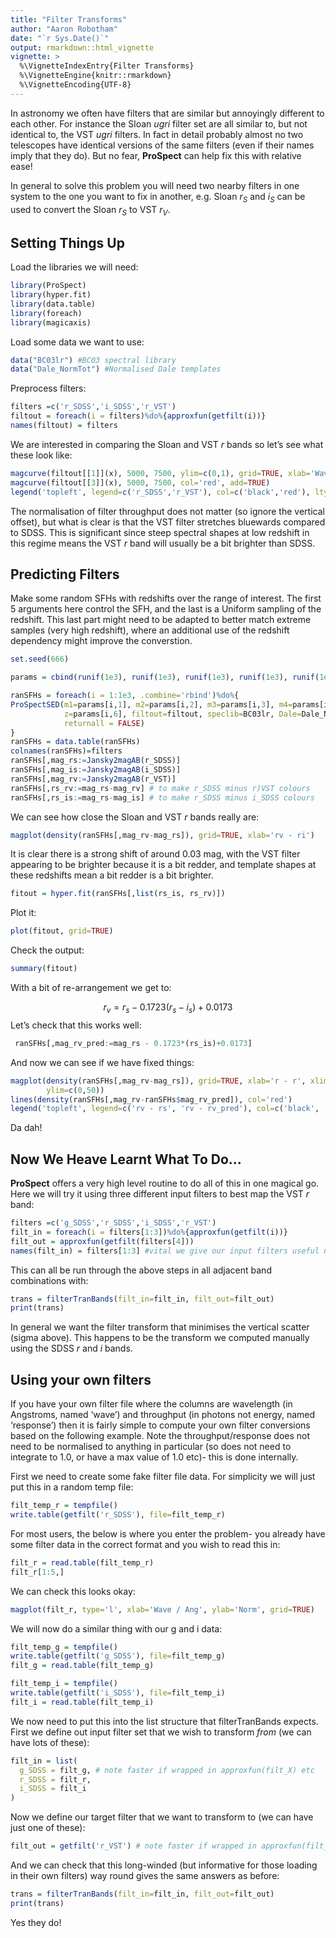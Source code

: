```yaml
---
title: "Filter Transforms"
author: "Aaron Robotham"
date: "`r Sys.Date()`"
output: rmarkdown::html_vignette
vignette: >
  %\VignetteIndexEntry{Filter Transforms}
  %\VignetteEngine{knitr::rmarkdown}
  %\VignetteEncoding{UTF-8}
---
```


In astronomy we often have filters that are similar but annoyingly different to each other. For instance the Sloan $ugri$ filter set are all similar to, but not identical to, the VST $ugri$ filters. In fact in detail probably almost no two telescopes have identical versions of the same filters (even if their names imply that they do). But no fear, **ProSpect** can help fix this with relative ease!

In general to solve this problem you will need two nearby filters in one system to the one you want to fix in another, e.g. Sloan $r_S$ and $i_S$ can be used to convert the Sloan $r_S$ to VST $r_V$.

## Setting Things Up

Load the libraries we will need:

```r
library(ProSpect)
library(hyper.fit)
library(data.table)
library(foreach)
library(magicaxis)
```

Load some data we want to use:

```r
data("BC03lr") #BC03 spectral library
data("Dale_NormTot") #Normalised Dale templates
```

Preprocess filters:

```r
filters =c('r_SDSS','i_SDSS','r_VST')
filtout = foreach(i = filters)%do%{approxfun(getfilt(i))}
names(filtout) = filters
```

We are interested in comparing the Sloan and VST $r$ bands so let's see what these look like:

```r
magcurve(filtout[[1]](x), 5000, 7500, ylim=c(0,1), grid=TRUE, xlab='Wave / Ang', ylab='Norm')
magcurve(filtout[[3]](x), 5000, 7500, col='red', add=TRUE)
legend('topleft', legend=c('r_SDSS','r_VST'), col=c('black','red'), lty=1)
```

The normalisation of filter throughput does not matter (so ignore the vertical offset), but what is clear is that the VST filter stretches bluewards compared to SDSS. This is significant since steep spectral shapes at low redshift in this regime means the VST $r$ band will usually be a bit brighter than SDSS.

## Predicting Filters

Make some random SFHs with redshifts over the range of interest. The first 5 arguments here control the SFH, and the last is a Uniform sampling of the redshift. This last part might need to be adapted to better match extreme samples (very high redshift), where an additional use of the redshift dependency might improve the converstion.

```r
set.seed(666)

params = cbind(runif(1e3), runif(1e3), runif(1e3), runif(1e3), runif(1e3), runif(1e3,0,0.5))

ranSFHs = foreach(i = 1:1e3, .combine='rbind')%do%{
ProSpectSED(m1=params[i,1], m2=params[i,2], m3=params[i,3], m4=params[i,4], m5=params[i,5],
            z=params[i,6], filtout=filtout, speclib=BC03lr, Dale=Dale_NormTot,
            returnall = FALSE)
}
ranSFHs = data.table(ranSFHs)
colnames(ranSFHs)=filters
ranSFHs[,mag_rs:=Jansky2magAB(r_SDSS)]
ranSFHs[,mag_is:=Jansky2magAB(i_SDSS)]
ranSFHs[,mag_rv:=Jansky2magAB(r_VST)]
ranSFHs[,rs_rv:=mag_rs-mag_rv] # to make r_SDSS minus r)VST colours
ranSFHs[,rs_is:=mag_rs-mag_is] # to make r_SDSS minus i_SDSS colours
```

We can see how close the Sloan and VST $r$ bands really are:

```r
magplot(density(ranSFHs[,mag_rv-mag_rs]), grid=TRUE, xlab='rv - ri')
```

It is clear there is a strong shift of around 0.03 mag, with the VST filter appearing to be brighter because it is a bit redder, and template shapes at these redshifts mean a bit redder is a bit brighter.

```r
fitout = hyper.fit(ranSFHs[,list(rs_is, rs_rv)])
```

Plot it:

```r
plot(fitout, grid=TRUE)
```

Check the output:

```r
summary(fitout)
```

With a bit of re-arrangement we get to:

$$
r_v = r_s - 0.1723 (r_s - i_s) + 0.0173
$$
 Let's check that this works well:
 
```r
 ranSFHs[,mag_rv_pred:=mag_rs - 0.1723*(rs_is)+0.0173]
```
 
 And now we can see if we have fixed things:
 
```r
magplot(density(ranSFHs[,mag_rv-mag_rs]), grid=TRUE, xlab='r - r', xlim=c(-0.2,0.2),
        ylim=c(0,50))
lines(density(ranSFHs[,mag_rv-ranSFHs$mag_rv_pred]), col='red')
legend('topleft', legend=c('rv - rs', 'rv - rv_pred'), col=c('black', 'red'), lty=1)
```

Da dah!

## Now We Heave Learnt What To Do...

**ProSpect** offers a very high level routine to do all of this in one magical go. Here we will try it using three different input filters to best map the VST $r$ band:

```r
filters =c('g_SDSS','r_SDSS','i_SDSS','r_VST')
filt_in = foreach(i = filters[1:3])%do%{approxfun(getfilt(i))}
filt_out = approxfun(getfilt(filters[4]))
names(filt_in) = filters[1:3] #vital we give our input filters useful names
```

This can all be run through the above steps in all adjacent band combinations with:

```r
trans = filterTranBands(filt_in=filt_in, filt_out=filt_out)
print(trans)
```

In general we want the filter transform that minimises the vertical scatter (sigma above). This happens to be the transform we computed manually using the SDSS $r$ and $i$ bands.

## Using your own filters

If you have your own filter file where the columns are wavelength (in Angstroms, named 'wave') and throughput (in photons not energy, named 'response') then it is fairly simple to compute your own filter conversions based on the following example. Note the throughput/response does not need to be normalised to anything in particular (so does not need to integrate to 1.0, or have a max value of 1.0 etc)- this is done internally.

First we need to create some fake filter file data. For simplicity we will just put this in a random temp file:

```r
filt_temp_r = tempfile()
write.table(getfilt('r_SDSS'), file=filt_temp_r)
```

For most users, the below is where you enter the problem- you already have some filter data in the correct format and you wish to read this in:

```r
filt_r = read.table(filt_temp_r)
filt_r[1:5,]
```

We can check this looks okay:

```r
magplot(filt_r, type='l', xlab='Wave / Ang', ylab='Norm', grid=TRUE)
```

We will now do a similar thing with our g and i data:

```r
filt_temp_g = tempfile()
write.table(getfilt('g_SDSS'), file=filt_temp_g)
filt_g = read.table(filt_temp_g)

filt_temp_i = tempfile()
write.table(getfilt('i_SDSS'), file=filt_temp_i)
filt_i = read.table(filt_temp_i)
```

We now need to put this into the list structure that filterTranBands expects. First we define out input filter set that we wish to transform *from* (we can have lots of these):

```r
filt_in = list(
  g_SDSS = filt_g, # note faster if wrapped in approxfun(filt_X) etc
  r_SDSS = filt_r,
  i_SDSS = filt_i
)
```

Now we define our target filter that we want to transform to (we can have just one of these):

```r
filt_out = getfilt('r_VST') # note faster if wrapped in approxfun(filt_X) etc
```

And we can check that this long-winded (but informative for those loading in their own filters) way round gives the same answers as before:

```r
trans = filterTranBands(filt_in=filt_in, filt_out=filt_out)
print(trans)
```

Yes they do!
